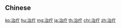 {{also|治療}}
==Chinese==
{{zh-see|治療}}

[[ko:治疗]]
[[hu:治疗]]
[[mg:治疗]]
[[ja:治疗]]
[[th:治疗]]
[[chr:治疗]]
[[zh:治疗]]